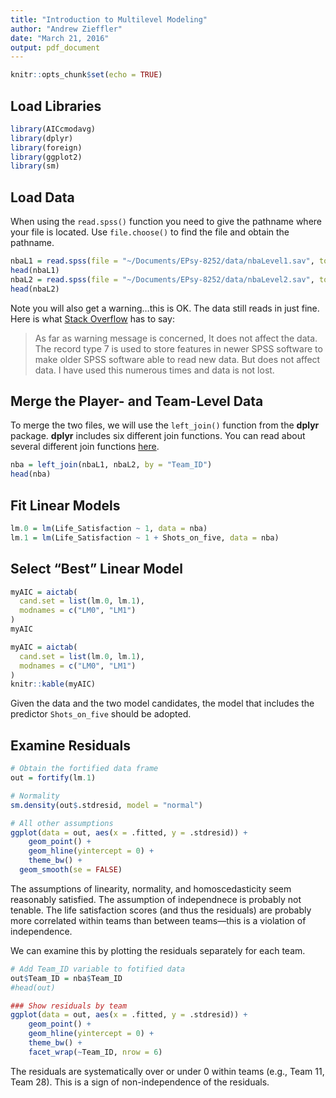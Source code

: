 ```yaml
---
title: "Introduction to Multilevel Modeling"
author: "Andrew Zieffler"
date: "March 21, 2016"
output: pdf_document
---
```


```r
knitr::opts_chunk$set(echo = TRUE)
```

## Load Libraries

```r
library(AICcmodavg)
library(dplyr)
library(foreign)
library(ggplot2)
library(sm)
```


## Load Data

When using the `read.spss()` function you need to give the pathname where your file is located. Use `file.choose()` to find the file and obtain the pathname. 

```r
nbaL1 = read.spss(file = "~/Documents/EPsy-8252/data/nbaLevel1.sav", to.data.frame = TRUE)
head(nbaL1)
nbaL2 = read.spss(file = "~/Documents/EPsy-8252/data/nbaLevel2.sav", to.data.frame = TRUE)
head(nbaL2)
```

Note you will also get a warning...this is OK. The data still reads in just fine. Here is what [Stack Overflow](http://stackoverflow.com/questions/3136293/read-spss-file-into-r) has to say:

> As far as warning message is concerned, It does not affect the data. The record type 7 is used to store features in newer SPSS software to make older SPSS software able to read new data. But does not affect data. I have used this numerous times and data is not lost.


## Merge the Player- and Team-Level Data

To merge the two files, we will use the `left_join()` function from the **dplyr** package. **dplyr** includes six different join functions. You can read about several different join functions [here](https://cran.r-project.org/web/packages/dplyr/vignettes/two-table.html).

```r
nba = left_join(nbaL1, nbaL2, by = "Team_ID")
head(nba)
```

## Fit Linear Models

```r
lm.0 = lm(Life_Satisfaction ~ 1, data = nba)
lm.1 = lm(Life_Satisfaction ~ 1 + Shots_on_five, data = nba)
```

## Select "Best" Linear Model

```r
myAIC = aictab(
  cand.set = list(lm.0, lm.1),
  modnames = c("LM0", "LM1")
)
myAIC
```

```r
myAIC = aictab(
  cand.set = list(lm.0, lm.1),
  modnames = c("LM0", "LM1")
)
knitr::kable(myAIC)
```

Given the data and the two model candidates, the model that includes the predictor `Shots_on_five` should be adopted.

## Examine Residuals

```r
# Obtain the fortified data frame
out = fortify(lm.1)

# Normality
sm.density(out$.stdresid, model = "normal")

# All other assumptions
ggplot(data = out, aes(x = .fitted, y = .stdresid)) +
	geom_point() +
	geom_hline(yintercept = 0) +
	theme_bw() +
  geom_smooth(se = FALSE)
```

The assumptions of linearity, normality, and homoscedasticity seem reasonably satisfied. The assumption of independnece is probably not tenable. The life satisfaction scores (and thus the residuals) are probably more correlated within teams than between teams---this is a violation of independence.

We can examine this by plotting the residuals separately for each team.

```r
# Add Team_ID variable to fotified data
out$Team_ID = nba$Team_ID
#head(out)

### Show residuals by team
ggplot(data = out, aes(x = .fitted, y = .stdresid)) +
	geom_point() +
	geom_hline(yintercept = 0) +
	theme_bw() +
	facet_wrap(~Team_ID, nrow = 6)
```

The residuals are systematically over or under 0 within teams (e.g., Team 11, Team 28). This is a sign of non-independence of the residuals. 
